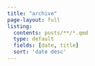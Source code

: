 ```yaml
---
title: "archive"
page-layout: full
listing:
  contents: posts/**/*.qmd
  type: default
  fields: [date, title]
  sort: 'date desc'
---
```

